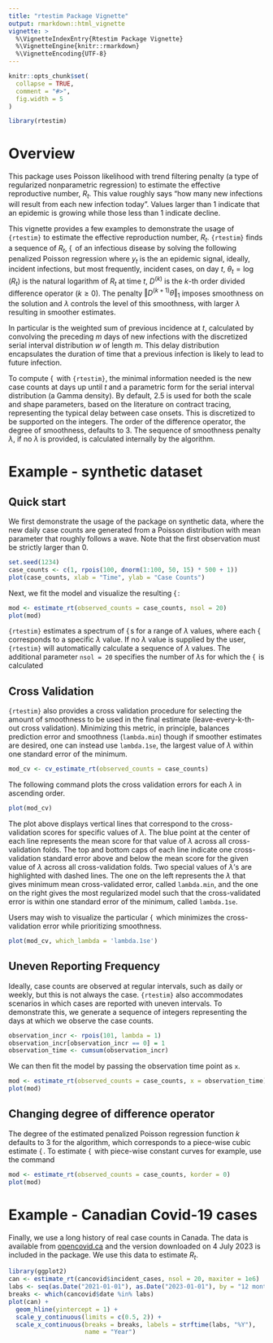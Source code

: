 ```yaml
---
title: "rtestim Package Vignette"
output: rmarkdown::html_vignette
vignette: >
  %\VignetteIndexEntry{Rtestim Package Vignette}
  %\VignetteEngine{knitr::rmarkdown}
  %\VignetteEncoding{UTF-8}
---
```


```r
knitr::opts_chunk$set(
  collapse = TRUE,
  comment = "#>",
  fig.width = 5
)
```

```r
library(rtestim)
```

\newcommand{\argmin}{\mathop{\mathrm{argmin}}}
\newcommand{\Rtseq}{\mathop{\{R_t\}_{t=1}^n}}

# Overview

This package uses Poisson likelihood with 
trend filtering penalty (a type of regularized nonparametric regression)
to estimate the effective reproductive number, $R_t$. 
This value roughly says "how many new infections will result from
each new infection today". Values larger than 1 indicate that an 
epidemic is growing while those less than 1 indicate decline.

This vignette provides a few examples to demonstrate the usage of `{rtestim}` to 
estimate the effective reproduction number, $R_t$. `{rtestim}` 
finds a sequence of $R_t$, $\Rtseq$ of an infectious disease by solving 
the following penalized Poisson regression
\begin{equation} \label{eq:objective_fn}
    \hat{\theta} = \argmin_{\theta} \frac{1}{n} \sum_{t=1}^n \left(e^{\theta_{t}}x_t - y_t\theta_{t}\right) + \lambda \Vert D^{(k+1)} \theta \Vert_1
\end{equation}
where $y_t$ is the an epidemic signal, ideally, incident infections, but most
frequently, incident cases, on day $t$, $\theta_{t} = \log(R_t)$ is the 
natural logarithm of $R_t$ at time $t$, $D^{(k)}$ is the $k$-th order 
divided difference operator ($k \geq 0$).
The penalty $\Vert D^{(k+1)} \theta \Vert_1$ imposes smoothness on the solution
and $\lambda$ controls the level of this smoothness, with larger $\lambda$
resulting in smoother estimates.

In particular
\begin{equation}
x_t = \sum_{a = 1}^m y_{t-a} w_a
\end{equation}
is the weighted sum of previous incidence at $t$, calculated by convolving the
preceding $m$ days of new infections with the discretized serial interval distribution $w$ of length $m$. This delay distribution encapsulates the duration
of time that a previous infection is likely to lead to future infection.

To compute $\Rtseq$ with `{rtestim}`, the minimal information needed is the 
new case counts at days up until $t$ and a parametric form for the serial 
interval distribution (a Gamma density). By default, 
$2.5$ is used for both the scale and shape parameters, based on the literature
on contract tracing, representing the typical delay between case onsets.
This is discretized to be supported on the integers. 
The order of the difference operator, the degree of smoothness, defaults
to $3$. 
The sequence of smoothness penalty $\lambda$, if no $\lambda$ is provided, 
is calculated internally by the algorithm.

# Example - synthetic dataset

## Quick start

We first demonstrate the usage of the package on synthetic data, where the
new daily case counts are generated from a Poisson distribution with mean
parameter that roughly follows a wave. Note that the first observation must 
be strictly larger than 0.

```r
set.seed(1234)
case_counts <- c(1, rpois(100, dnorm(1:100, 50, 15) * 500 + 1))
plot(case_counts, xlab = "Time", ylab = "Case Counts")
```

Next, we fit the model and visualize the resulting $\Rtseq$:

```r
mod <- estimate_rt(observed_counts = case_counts, nsol = 20)
plot(mod)
```

`{rtestim}` estimates a spectrum of $\Rtseq$s for a range of $\lambda$ values,
where each $\Rtseq$ corresponds to a specific $\lambda$ value. If no $\lambda$ 
value is supplied by the user, `{rtestim}` will automatically calculate a sequence 
of $\lambda$ values. The additional parameter `nsol = 20` specifies the number of 
$\lambda$s for which the $\Rtseq$ is calculated


## Cross Validation

`{rtestim}` also provides a cross validation procedure for selecting the amount of smoothness to be used in the final estimate (leave-every-k-th-out cross validation). Minimizing this metric, in principle, balances prediction error
and smoothness (`lambda.min`) though if smoother estimates are desired, one
can instead use `lambda.1se`, the largest value of $\lambda$ within one standard
error of the minimum.

```r
mod_cv <- cv_estimate_rt(observed_counts = case_counts)
```

The following command plots the cross validation errors for each $\lambda$ in
ascending order.

```r
plot(mod_cv)
```

The plot above displays vertical lines that correspond to the cross-validation scores 
for specific values of $\lambda$. The blue point at the center of each line 
represents the mean score for that value of $\lambda$ across all cross-validation
folds. The top and bottom caps of each line indicate one cross-validation 
standard error above and below the mean score for the given value of $\lambda$ 
across all cross-validation folds. Two special values of $\lambda$'s are 
highlighted with dashed lines. The one on the left represents the $\lambda$ that
gives minimum mean cross-validated error, called `lambda.min`, and the one on the
right gives the most regularized model such that the cross-validated error is 
within one standard error of the minimum, called `lambda.1se`.

Users may wish to visualize the particular $\Rtseq$ which minimizes the 
cross-validation error while prioritizing smoothness.

```r
plot(mod_cv, which_lambda = 'lambda.1se')
```


## Uneven Reporting Frequency

Ideally, case counts are observed at regular intervals, such as daily or 
weekly, but this is not always the case. 
`{rtestim}` also accommodates scenarios in which cases are reported 
with uneven intervals. To demonstrate this, we generate a sequence of integers
representing the days at which we observe the case counts.

```r
observation_incr <- rpois(101, lambda = 1)
observation_incr[observation_incr == 0] = 1
observation_time <- cumsum(observation_incr)
```

We can then fit the model by passing the observation time point as `x`.

```r
mod <- estimate_rt(observed_counts = case_counts, x = observation_time)
plot(mod)
```


## Changing degree of difference operator

The degree of the estimated penalized Poisson regression function
$k$ defaults to 3 for the algorithm, which
corresponds to a piece-wise cubic estimate $\Rtseq$. To estimate
$\Rtseq$ with piece-wise constant curves for example, use the command

```r
mod <- estimate_rt(observed_counts = case_counts, korder = 0)
plot(mod)
```



# Example - Canadian Covid-19 cases

Finally, we use a long history of real case counts in Canada. The data is
available from [opencovid.ca](https://opencovid.ca) and the version downloaded
on 4 July 2023 is included in the package. We use this data to estimate $R_t$.
```r
library(ggplot2)
can <- estimate_rt(cancovid$incident_cases, nsol = 20, maxiter = 1e6)
labs <- seq(as.Date("2021-01-01"), as.Date("2023-01-01"), by = "12 months")
breaks <- which(cancovid$date %in% labs)
plot(can) + 
  geom_hline(yintercept = 1) +
  scale_y_continuous(limits = c(0.5, 2)) +
  scale_x_continuous(breaks = breaks, labels = strftime(labs, "%Y"), 
                     name = "Year")
```



